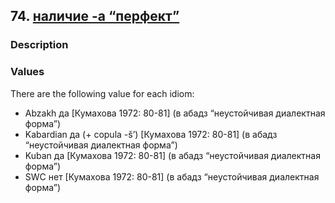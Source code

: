 ## 74. <a href =  'https://agricolamz.github.io/The_Circassian_Isoglosses_Database/74.html'>наличие -а "перфект"</a>
### Description



### Values
There are the following value for each idiom:

* Abzakh  да [Кумахова 1972: 80-81] (в абадз "неустойчивая диалектная форма")
* Kabardian  да (+ copula -š') [Кумахова 1972: 80-81] (в абадз "неустойчивая диалектная форма")
* Kuban  да [Кумахова 1972: 80-81] (в абадз "неустойчивая диалектная форма")
* SWC  нет [Кумахова 1972: 80-81] (в абадз "неустойчивая диалектная форма")

